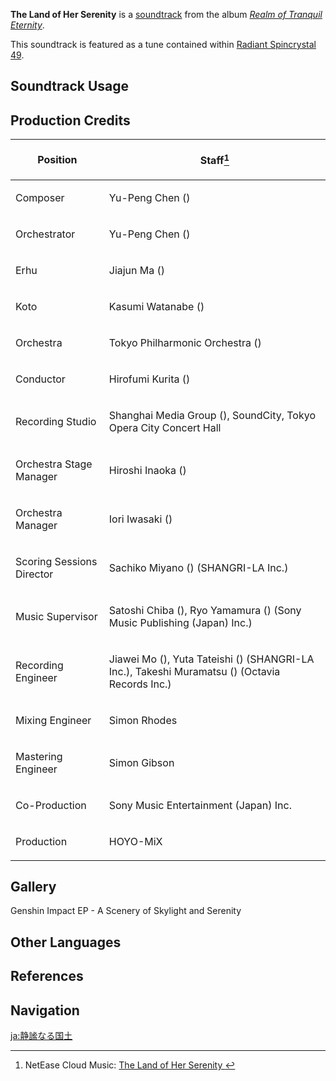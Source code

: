 {{Soundtrack Infobox
|image          = Realm of Tranquil Eternity.png
|album          = Realm of Tranquil Eternity
|disc           = 1
|number         = 06
|featured       =
|featured2      =
|featured3      =
|featured_disc  =
|featured_disc2 =
|featured_disc3 =
|youtube_id     = Blg7wm-ATw0
|spotify_id     = 1MYvyFcBLSmTCRqG3ZW4VW
|previous       = Lingering Blossom
|next           = In the Strange Realm of Sakura
}}
'''The Land of Her Serenity''' is a [[soundtrack]] from the album ''[[Realm of Tranquil Eternity]]''.

This soundtrack is featured as a tune contained within [[Radiant Spincrystal 49]].

==Soundtrack Usage==
{{Soundtrack Usage
|quest    = 
|location = Inazuma City//night
|domain   = 
|teapot   = 49
}}

==Production Credits==
{| class="wikitable"
! Position
! Staff<ref>NetEase Cloud Music: [https://music.163.com/#/song?id=1879098364 The Land of Her Serenity {{zh|静谧的国土}}]</ref>
|-
! Composer
| Yu-Peng Chen ({{zh|陈致逸}})
|-
! Orchestrator
| Yu-Peng Chen ({{zh|陈致逸}})
|-
! Erhu
| Jiajun Ma ({{zh|马稼骏}})
|-
! Koto
| Kasumi Watanabe ({{ja|渡邊 香澄}})
|-
! Orchestra
| Tokyo Philharmonic Orchestra ({{ja|東京フィルハーモニー交響楽団}})
|-
! Conductor
| Hirofumi Kurita ({{ja|栗田 博文}})
|-
! Recording Studio
| Shanghai Media Group ({{zh|上海广播大厦}}), SoundCity, Tokyo Opera City Concert Hall
|-
! Orchestra Stage Manager
| Hiroshi Inaoka ({{ja|稲岡 宏司}})
|-
! Orchestra Manager
| Iori Iwasaki ({{ja|岩崎 井織}})
|-
! Scoring Sessions Director
| Sachiko Miyano ({{ja|宮野 幸子}}) (SHANGRI-LA Inc.)
|-
! Music Supervisor
| Satoshi Chiba ({{ja|千葉 智史}}), Ryo Yamamura ({{ja|山村 涼}}) (Sony Music Publishing (Japan) Inc.)
|-
! Recording Engineer
| Jiawei Mo ({{zh|莫家伟}}), Yuta Tateishi ({{ja|立石 佑太}}) (SHANGRI-LA Inc.), Takeshi Muramatsu ({{ja|村松 健}}) (Octavia Records Inc.)
|-
! Mixing Engineer
| Simon Rhodes
|-
! Mastering Engineer
| Simon Gibson
|-
! Co-Production
| Sony Music Entertainment (Japan) Inc.
|-
! Production
| HOYO-MiX
|}

==Gallery==
<gallery>
Genshin Impact EP - A Scenery of Skylight and Serenity
</gallery>

==Other Languages==
{{Other Languages
|en      = The Land of Her Serenity
|zhs     = 静谧的国土
|zhs_rm  = Jìngmì de Guótǔ
|zht     = 靜謐的國土
|zht_rm  = Jìngmì de Guótǔ
|zh_tl   = 
|ja      = 静謐なる国土
|ja_rm   = Seihitsu-naru Kokudo
|ja_tl   = 
|ko      = The Land of Her Serenity<ref name="RS 49">{{Ref/Item|Radiant Spincrystal 49|note=Korean, Spanish, French, Russian, Thai, Vietnamese, German, Indonesian, Portuguese, Turkish}}</ref>
|es      = The Land of Her Serenity<ref name="RS 49" />
|fr      = The Land of Her Serenity<ref name="RS 49" />
|ru      = The Land of Her Serenity<ref name="RS 49" />
|th      = The Land of Her Serenity<ref name="RS 49" />
|vi      = {{tt|Quốc Gia|國家}} {{tt|Tĩnh|靜}} Lặng<ref name="RS 49" />
|de      = The Land of Her Serenity<ref name="RS 49" />
|id      = The Land of Her Serenity<ref name="RS 49" />
|pt      = The Land of Her Serenity<ref name="RS 49" />
|tr      = The Land of Her Serenity<ref name="RS 49" />
}}

==References==
{{Reflist}}

==Navigation==
{{Soundtrack Navbox|Realm of Tranquil Eternity}}

[[ja:静謐なる国土]]